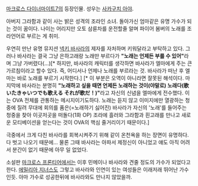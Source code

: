 [[마크로스 다이너마이트7]]의 등장인물. 성우는 [[사카구치 아야]].

아버지 그라함과 같이 사는 밝은 성격의 조라인 소녀. 돌아가신 엄마같은 유명 가수가 되는 것이 꿈이다. 나이는 어리지만 오토 삼륜차를 운전할줄 알며 파이어 봄버의 노래를 조라언어로 부르는 게 취미.

우연히 만난 유명 뮤지션 [[넥키 바사라]]의 제자를 자처하며 키워달라고 부탁하고 있다. 그러나 바사라는 결국 그냥 은하고래랑 노래만 부르다가 '''"노래는 언제든 부를 수 있어"'''라며 그냥 가버렸다(…)[* 하지만, 바사라의 캐릭터를 생각하면 바사라가 엘마에게 주는 큰 가르침이라고 할수 있다. 즉, 어디서나 언제나 노래를 부르라는 것. 바사라가 떠난 후 엘마는 바로 노래를 부르기 시작한다.] [* 이 부분은 오역이 아니라면 잘못된 해석이다. 마지막에 바사라는 분명히 '''"노래하고 싶을 때면 언제든 노래하는 것이(야말로) 노래다(歌いたきゃいつでも歌える それが歌だ！)"'''라고 자신의 신념을 엘마에게 전수했다. 이는 OVA 전체를 관통하는 메시지이기도하다. 노래는 듣지 않고 이미지에만 열광하는 청중에 질려 무대에 회의를 품은(=노래하기 싫어진) 바사라가 자신의 '노래'를 들어주는 청중을 찾아 이곳저곳을 떠돌다(1화 OP) 조라에 흘러와 그라함과 흰고래를 만나고 새로운 모티베이션을 얻는다는 것이 OVA의 핵심 줄거리이기 때문이다.]

극중에서 크게 다친 바사라를 회복시켜주기 위해 같이 온천욕을 하는 장면이 유명하다. 다 벗고 나오기 때문에… 물론 그때 바사라는 아파서 제정신이 아니었고 얘도 아직 어려서 분간이 없기 때문에 아무 일 없었다.

소설판 [[마크로스 프론티어]]에서는 이후 민메이나 바사라와 견줄 정도의 가수가 되었다고 한다. [[에밀리아 지너스]]도 그렇고 바사라와 인연이 있는 여성들은 이래저래 뛰어난 가수인듯. 아마 가수로 성공한뒤에 바사라와도 만나지 않았을까.
